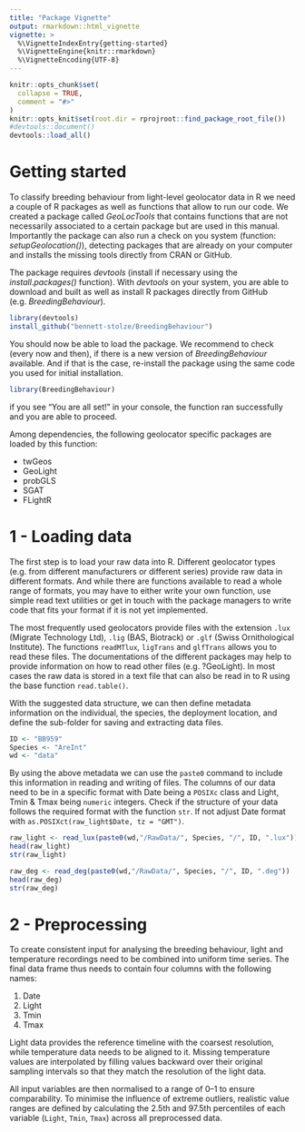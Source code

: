 ```yaml
---
title: "Package Vignette"
output: rmarkdown::html_vignette
vignette: >
  %\VignetteIndexEntry{getting-started}
  %\VignetteEngine{knitr::rmarkdown}
  %\VignetteEncoding{UTF-8}
---
```


```r
knitr::opts_chunk$set(
  collapse = TRUE,
  comment = "#>"
)
knitr::opts_knit$set(root.dir = rprojroot::find_package_root_file())
#devtools::document()
devtools::load_all()
```
# Getting started {#start}

To classify breeding behaviour from light-level geolocator data in R we need a couple of R packages as well as functions that allow to run our code. We created a package called _GeoLocTools_ that contains functions that are not necessarily associated to a certain package but are used in this manual. Importantly the package can also run a check on you system (function: _setupGeolocation()_), detecting packages that are already on your computer and installs the missing tools directly from CRAN or GitHub.

The package requires _devtools_ (install if necessary using the _install.packages()_ function). With _devtools_ on your system, you are able to download and built as well as install R packages directly from GitHub (e.g. _BreedingBehaviour_).

```r
library(devtools)
install_github("bennett-stolze/BreedingBehaviour")
```

You should now be able to load the package. We recommend to check (every now and then), if there is a new version of _BreedingBehaviour_ available. And if that is the case, re-install the package using the same code you used for initial installation.

```r
library(BreedingBehaviour)
``` 

if you see "You are all set!" in your console, the function ran successfully and you are able to proceed.

Among dependencies, the following geolocator specific packages are loaded by this function:

- twGeos
- GeoLight
- probGLS
- SGAT
- FLightR


# 1 - Loading data {#loadingData}
The first step is to load your raw data into R. Different geolocator types (e.g. from different manufacturers or different series) provide raw data in different formats. And while there are functions available to read a whole range of formats, you may have to either write your own function, use simple read text utilities or get in touch with the package managers to write code that fits your format if it is not yet implemented.

The most frequently used geolocators provide files with the extension `.lux` (Migrate Technology Ltd), `.lig` (BAS, Biotrack) or `.glf` (Swiss Ornithological Institute). The functions `readMTlux`, `ligTrans` and `glfTrans` allows you to read these files. The documentations of the different packages may help to provide information on how to read other files (e.g. ?GeoLight). In most cases the raw data is stored in a text file that can also be read in to R using the base function `read.table()`.

With the suggested data structure, we can then define metadata information on the individual, the species, the deployment location, and define the sub-folder for saving and extracting data files.

```r
ID <- "BB959"
Species <- "AreInt"
wd <- "data"
```

By using the above metadata we can use the `paste0` command to include this information in reading and writing of files.
The columns of our data need to be in a specific format with Date being a `POSIXc` class and Light, Tmin & Tmax being `numeric` integers. Check if the structure of your data follows the required format with the function `str`. If not adjust Date format with `as.POSIXct(raw_light$Date, tz = "GMT")`.

```r
raw_light <- read_lux(paste0(wd,"/RawData/", Species, "/", ID, ".lux"))
head(raw_light)
str(raw_light)
```

```r
raw_deg <- read_deg(paste0(wd,"/RawData/", Species, "/", ID, ".deg"))
head(raw_deg)
str(raw_deg)
```

# 2 - Preprocessing
To create consistent input for analysing the breeding behaviour, light and temperature recordings need to be combined into uniform time series. The final data frame thus needs to contain four columns with the following names:

1. Date
2. Light
3. Tmin
4. Tmax

Light data provides the reference timeline with the coarsest resolution, while temperature data needs to be aligned to it. Missing temperature values are interpolated by filling values backward over their original sampling intervals so that they match the resolution of the light data. 

All input variables are then normalised to a range of 0–1 to ensure comparability. To minimise the influence of extreme outliers, realistic value ranges are defined by calculating the 2.5th and 97.5th percentiles of each variable (`Light`, `Tmin`, `Tmax`) across all preprocessed data.


